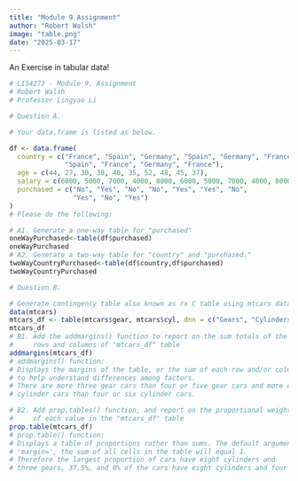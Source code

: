 ```yaml
---
title: "Module 9 Assignment"
author: "Robert Walsh"
image: "table.png"
date: "2025-03-17"
---
```


An Exercise in tabular data!

```r
# LIS4273 - Module 9. Assignment
# Robert Walsh
# Professor Lingyao Li

# Question A.

# Your data.frame is listed as below.

df <- data.frame(
  country = c("France", "Spain", "Germany", "Spain", "Germany", "France",
              "Spain", "France", "Germany", "France"),
  age = c(44, 27, 30, 38, 40, 35, 52, 48, 45, 37),
  salary = c(6000, 5000, 7000, 4000, 8000, 6000, 5000, 7000, 4000, 8000),
  purchased = c("No", "Yes", "No", "No", "Yes", "Yes", "No",
                "Yes", "No", "Yes")
)
# Please do the following:

# A1. Generate a one-way table for "purchased"
oneWayPurchased<-table(df$purchased)
oneWayPurchased
# A2. Generate a two-way table for "country" and "purchased."
twoWayCountryPurchased<-table(df$country,df$purchased)
twoWayCountryPurchased

# Question B.

# Generate contingency table also known as rx C table using mtcars dataset. 
data(mtcars)
mtcars_df <- table(mtcars$gear, mtcars$cyl, dnn = c("Gears", "Cylinders"))
mtcars_df
# B1. Add the addmargins() function to report on the sum totals of the
#     rows and columns of "mtcars_df" table
addmargins(mtcars_df)
# addmargins() function:
# Displays the margins of the table, or the sum of each row and/or column
# to help understand differences among factors.
# There are more three gear cars than four or five gear cars and more eight
# cylinder cars than four or six cylinder cars.

# B2. Add prop.tables() function, and report on the proportional weight
#     of each value in the "mtcars_df" table
prop.table(mtcars_df)
# prop.table() function:
# Displays a table of proportions rather than sums. The default argument for
# 'margin=', the sum of all cells in the table will equal 1.
# Therefore the largest proportion of cars have eight cylinders and 
# three gears, 37.5%, and 0% of the cars have eight cylinders and four gears.
```


